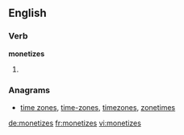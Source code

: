 ==English==

===Verb===
'''monetizes'''

# {{third-person singular of|[[monetize]]}}

===Anagrams===
* [[time zones#English|time zones]], [[time-zones#English|time-zones]], [[timezones#English|timezones]], [[zonetimes#English|zonetimes]]

[[de:monetizes]]
[[fr:monetizes]]
[[vi:monetizes]]
